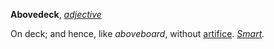 '''Abovedeck''', ''[[adjective (part of speech)|adjective]]''

On deck; and hence, like ''aboveboard'', without [[artifice]]. ''[[Smart (source)|Smart]].''